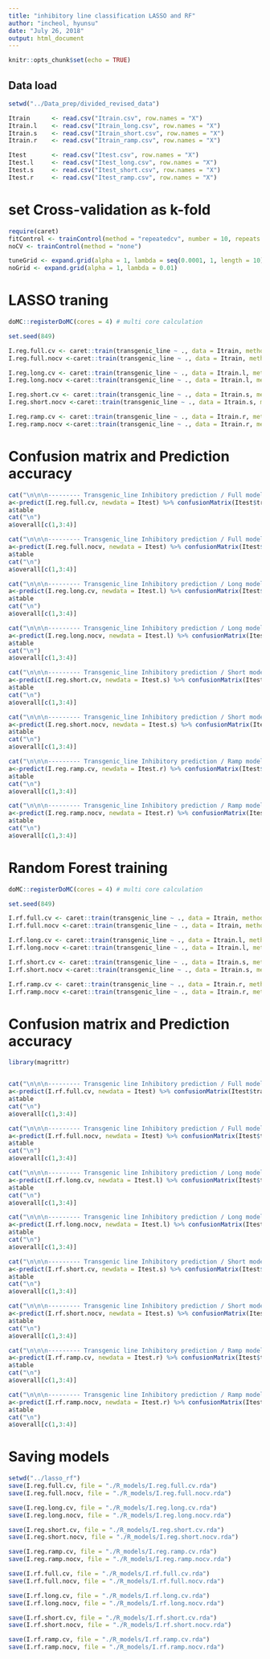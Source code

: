 ```yaml
---
title: "inhibitory line classification LASSO and RF"
author: "incheol, hyunsu"
date: "July 26, 2018"
output: html_document
---
```


```r
knitr::opts_chunk$set(echo = TRUE)
```

## Data load

```r
setwd("../Data_prep/divided_revised_data")

Itrain		<- read.csv("Itrain.csv", row.names = "X")
Itrain.l	<- read.csv("Itrain_long.csv", row.names = "X")
Itrain.s	<- read.csv("Itrain_short.csv", row.names = "X")
Itrain.r	<- read.csv("Itrain_ramp.csv", row.names = "X")

Itest		<- read.csv("Itest.csv", row.names = "X")
Itest.l		<- read.csv("Itest_long.csv", row.names = "X")
Itest.s		<- read.csv("Itest_short.csv", row.names = "X")
Itest.r		<- read.csv("Itest_ramp.csv", row.names = "X")
```


# set Cross-validation as k-fold
```r
require(caret)
fitControl <- trainControl(method = "repeatedcv", number = 10, repeats = 5)
noCV <- trainControl(method = "none")

tuneGrid <- expand.grid(alpha = 1, lambda = seq(0.0001, 1, length = 10))
noGrid <- expand.grid(alpha = 1, lambda = 0.01)
```

# LASSO traning
```r
doMC::registerDoMC(cores = 4) # multi core calculation

set.seed(849)

I.reg.full.cv <- caret::train(transgenic_line ~ ., data = Itrain, method = "glmnet", trControl = fitControl, tuneGrid = tuneGrid)
I.reg.full.nocv <-caret::train(transgenic_line ~ ., data = Itrain, method = "glmnet", trControl = noCV, tuneGrid = noGrid)

I.reg.long.cv <- caret::train(transgenic_line ~ ., data = Itrain.l, method = "glmnet", trControl = fitControl, tuneGrid = tuneGrid)
I.reg.long.nocv <-caret::train(transgenic_line ~ ., data = Itrain.l, method = "glmnet", trControl = noCV, tuneGrid = noGrid)

I.reg.short.cv <- caret::train(transgenic_line ~ ., data = Itrain.s, method = "glmnet", trControl = fitControl, tuneGrid = tuneGrid)
I.reg.short.nocv <-caret::train(transgenic_line ~ ., data = Itrain.s, method = "glmnet", trControl = noCV, tuneGrid = noGrid)

I.reg.ramp.cv <- caret::train(transgenic_line ~ ., data = Itrain.r, method = "glmnet", trControl = fitControl, tuneGrid = tuneGrid)
I.reg.ramp.nocv <-caret::train(transgenic_line ~ ., data = Itrain.r, method = "glmnet", trControl = noCV, tuneGrid = noGrid)
```

# Confusion matrix and Prediction accuracy
```r


cat("\n\n\n--------- Transgenic_line Inhibitory prediction / Full model / LASSO with CV ----------\n")
a<-predict(I.reg.full.cv, newdata = Itest) %>% confusionMatrix(Itest$transgenic_line)
a$table
cat("\n")
a$overall[c(1,3:4)]

cat("\n\n\n--------- Transgenic_line Inhibitory prediction / Full model / LASSO without CV ----------\n")
a<-predict(I.reg.full.nocv, newdata = Itest) %>% confusionMatrix(Itest$transgenic_line)
a$table
cat("\n")
a$overall[c(1,3:4)]

cat("\n\n\n--------- Transgenic_line Inhibitory prediction / Long model / LASSO with CV ----------\n")
a<-predict(I.reg.long.cv, newdata = Itest.l) %>% confusionMatrix(Itest$transgenic_line)
a$table
cat("\n")
a$overall[c(1,3:4)]

cat("\n\n\n--------- Transgenic_line Inhibitory prediction / Long model / LASSO without CV ----------\n")
a<-predict(I.reg.long.nocv, newdata = Itest.l) %>% confusionMatrix(Itest$transgenic_line)
a$table
cat("\n")
a$overall[c(1,3:4)]

cat("\n\n\n--------- Transgenic_line Inhibitory prediction / Short model / LASSO with CV ----------\n")
a<-predict(I.reg.short.cv, newdata = Itest.s) %>% confusionMatrix(Itest$transgenic_line)
a$table
cat("\n")
a$overall[c(1,3:4)]

cat("\n\n\n--------- Transgenic_line Inhibitory prediction / Short model / LASSO without CV ----------\n")
a<-predict(I.reg.short.nocv, newdata = Itest.s) %>% confusionMatrix(Itest$transgenic_line)
a$table
cat("\n")
a$overall[c(1,3:4)]

cat("\n\n\n--------- Transgenic_line Inhibitory prediction / Ramp model / LASSO with CV ----------\n")
a<-predict(I.reg.ramp.cv, newdata = Itest.r) %>% confusionMatrix(Itest$transgenic_line)
a$table
cat("\n")
a$overall[c(1,3:4)]

cat("\n\n\n--------- Transgenic_line Inhibitory prediction / Ramp model / LASSO without CV ----------\n")
a<-predict(I.reg.ramp.nocv, newdata = Itest.r) %>% confusionMatrix(Itest$transgenic_line)
a$table
cat("\n")
a$overall[c(1,3:4)]


```


# Random Forest training
```r
doMC::registerDoMC(cores = 4) # multi core calculation

set.seed(849)

I.rf.full.cv <- caret::train(transgenic_line ~ ., data = Itrain, method = "rf", trControl = fitControl)
I.rf.full.nocv <-caret::train(transgenic_line ~ ., data = Itrain, method = "rf", trControl = noCV)

I.rf.long.cv <- caret::train(transgenic_line ~ ., data = Itrain.l, method = "rf", trControl = fitControl)
I.rf.long.nocv <-caret::train(transgenic_line ~ ., data = Itrain.l, method = "rf", trControl = noCV)

I.rf.short.cv <- caret::train(transgenic_line ~ ., data = Itrain.s, method = "rf", trControl = fitControl)
I.rf.short.nocv <-caret::train(transgenic_line ~ ., data = Itrain.s, method = "rf", trControl = noCV)

I.rf.ramp.cv <- caret::train(transgenic_line ~ ., data = Itrain.r, method = "rf", trControl = fitControl)
I.rf.ramp.nocv <-caret::train(transgenic_line ~ ., data = Itrain.r, method = "rf", trControl = noCV)

```


# Confusion matrix and Prediction accuracy
```r
library(magrittr)


cat("\n\n\n--------- Transgenic line Inhibitory prediction / Full model / RANDOM FOREST with CV ----------\n")
a<-predict(I.rf.full.cv, newdata = Itest) %>% confusionMatrix(Itest$transgenic_line)
a$table
cat("\n")
a$overall[c(1,3:4)]

cat("\n\n\n--------- Transgenic line Inhibitory prediction / Full model / RANDOM FOREST without CV ----------\n")
a<-predict(I.rf.full.nocv, newdata = Itest) %>% confusionMatrix(Itest$transgenic_line)
a$table
cat("\n")
a$overall[c(1,3:4)]

cat("\n\n\n--------- Transgenic line Inhibitory prediction / Long model / RANDOM FOREST with CV ----------\n")
a<-predict(I.rf.long.cv, newdata = Itest.l) %>% confusionMatrix(Itest$transgenic_line)
a$table
cat("\n")
a$overall[c(1,3:4)]

cat("\n\n\n--------- Transgenic line Inhibitory prediction / Long model / RANDOM FOREST without CV ----------\n")
a<-predict(I.rf.long.nocv, newdata = Itest.l) %>% confusionMatrix(Itest$transgenic_line)
a$table
cat("\n")
a$overall[c(1,3:4)]

cat("\n\n\n--------- Transgenic line Inhibitory prediction / Short model / RANDOM FOREST with CV ----------\n")
a<-predict(I.rf.short.cv, newdata = Itest.s) %>% confusionMatrix(Itest$transgenic_line)
a$table
cat("\n")
a$overall[c(1,3:4)]

cat("\n\n\n--------- Transgenic line Inhibitory prediction / Short model / RANDOM FOREST without CV ----------\n")
a<-predict(I.rf.short.nocv, newdata = Itest.s) %>% confusionMatrix(Itest$transgenic_line)
a$table
cat("\n")
a$overall[c(1,3:4)]

cat("\n\n\n--------- Transgenic line Inhibitory prediction / Ramp model / RANDOM FOREST with CV ----------\n")
a<-predict(I.rf.ramp.cv, newdata = Itest.r) %>% confusionMatrix(Itest$transgenic_line)
a$table
cat("\n")
a$overall[c(1,3:4)]

cat("\n\n\n--------- Transgenic line Inhibitory prediction / Ramp model / RANDOM FOREST without CV ----------\n")
a<-predict(I.rf.ramp.nocv, newdata = Itest.r) %>% confusionMatrix(Itest$transgenic_line)
a$table
cat("\n")
a$overall[c(1,3:4)]
```

# Saving models
```r
setwd("../lasso_rf")
save(I.reg.full.cv, file = "./R_models/I.reg.full.cv.rda")
save(I.reg.full.nocv, file = "./R_models/I.reg.full.nocv.rda")

save(I.reg.long.cv, file = "./R_models/I.reg.long.cv.rda")
save(I.reg.long.nocv, file = "./R_models/I.reg.long.nocv.rda")

save(I.reg.short.cv, file = "./R_models/I.reg.short.cv.rda")
save(I.reg.short.nocv, file = "./R_models/I.reg.short.nocv.rda")

save(I.reg.ramp.cv, file = "./R_models/I.reg.ramp.cv.rda")
save(I.reg.ramp.nocv, file = "./R_models/I.reg.ramp.nocv.rda")

save(I.rf.full.cv, file = "./R_models/I.rf.full.cv.rda")
save(I.rf.full.nocv, file = "./R_models/I.rf.full.nocv.rda")

save(I.rf.long.cv, file = "./R_models/I.rf.long.cv.rda")
save(I.rf.long.nocv, file = "./R_models/I.rf.long.nocv.rda")

save(I.rf.short.cv, file = "./R_models/I.rf.short.cv.rda")
save(I.rf.short.nocv, file = "./R_models/I.rf.short.nocv.rda")

save(I.rf.ramp.cv, file = "./R_models/I.rf.ramp.cv.rda")
save(I.rf.ramp.nocv, file = "./R_models/I.rf.ramp.nocv.rda")

```